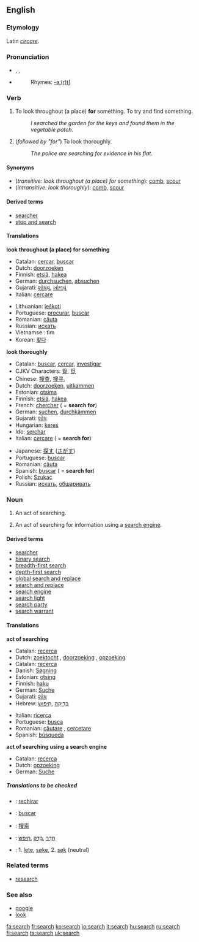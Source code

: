 ==English==

===Etymology===
Latin ''[[circare]]''.

===Pronunciation===
*{{AHD|sûrch}}, {{IPA|/sɜː(r)tʃ/}}, {{SAMPA|/s3:(r)tS/}}
*{{audio|en-us-search.ogg|Audio (US)}}
*:Rhymes: [[Rhymes:English:-ɜː(r)tʃ|-ɜː(r)tʃ]]

===Verb===
{{en-verb|search|es}}

#{{transitive}} To look throughout (a place) '''for''' something.  To try and find something.
#:''I searched the garden for the keys and found them in the vegetable patch.''
#{{intransitive}} (''followed by "for"'') To look thoroughly.
#:''The police are searching for evidence in his flat.''

====Synonyms====
*(''transitive: look throughout (a place) for something''): [[comb]], [[scour]]
*(''intransitive: look thoroughly''): [[comb]], [[scour]]

====Derived terms====
*[[searcher]]
*[[stop and search]]
====Translations====
'''look throughout (a place) for something'''
{{top}}
*Catalan: [[cercar]], [[buscar]]
*Dutch: [[doorzoeken]]
*Finnish: [[etsiä]], [[hakea]]
*German: [[durchsuchen]], [[absuchen]]
*Gujarati: [[શોધવું]], [[ખોળવું]]
*Italian: [[cercare]]
{{mid}}
*Lithuanian: [[ieškoti]]
*Portuguese: [[procurar]], [[buscar]]
*Romanian: [[căuta]]
*Russian: [[искать]]
*Vietnamse : tìm
*Korean: [[찾다]]
{{bottom}}

'''look thoroughly'''
{{top}}
*Catalan: [[buscar]], [[cercar]], [[investigar]]
*CJKV Characters: [[覓]], [[觅]]
*Chinese: [[搜查]], [[搜寻]], 
*Dutch: [[doorzoeken]], [[uitkammen]]
*Estonian: [[otsima]]
*Finnish: [[etsiä]], [[hakea]]
*French: [[chercher]] ( = '''search for''')
*German: [[suchen]], [[durchkämmen]]
*Gujarati: [[શોધ]]
*Hungarian: [[keres]]
*Ido: [[serchar]]
*Italian: [[cercare]] ( = '''search for''')
{{mid}}
*Japanese: [[探す]] ([[さがす]])
*Portuguese: [[buscar]]
*Romanian: [[căuta]]
*Spanish: [[buscar]] ( = '''search for''')
*Polish: [[Szukać]]
*Russian: [[искать]], [[обшаривать]]
{{bottom}}

===Noun===
{{en-noun|es}}

#An act of searching.
#{{computing}} An act of searching for information using a [[search engine]].

====Derived terms====
*[[searcher]]
*[[binary search]]
*[[breadth-first search]]
*[[depth-first search]]
*[[global search and replace]]
*[[search and replace]]
*[[search engine]]
*[[search light]]
*[[search party]]
*[[search warrant]]

====Translations====
'''act of searching'''
{{top}}
*Catalan: [[recerca]]
*Dutch: [[zoektocht]] {{f}}, [[doorzoeking]] {{f}}, [[opzoeking]] {{f}}
*Catalan: [[recerca]]
*Danish: [[Søgning]]
*Estonian: [[otsing]]
*Finnish: [[haku]]
*German: [[Suche]] {{f}}
*Gujarati: [[શોધ]]
*Hebrew: &rlm;[[חיפוש|חִיפּוּשׂ]]&lrm;, &rlm;[[בדיקה|בְּדִיקָה]]&lrm;
{{mid}}
*Italian: [[ricerca]] {{f}}
*Portuguese: [[busca]] {{f}}
*Romanian: [[căutare]] {{f}}, [[cercetare]] {{f}}
*Spanish: [[búsqueda]] {{f}}
{{bottom}}

'''act of searching using a search engine'''
{{top}}
*Catalan: [[recerca]]
*Dutch: [[opzoeking]] {{f}}
*German: [[Suche]] {{f}}
{{mid}}
{{bottom}}

=====Translations to be checked=====
<!--Remove this section once all of the translations below have been moved into the tables above.-->
{{checktrans}}

*{{ttbc|Aragonese}}: [[rechirar]]
*{{ttbc|Asturian}}: [[buscar]]<!--Austrian??-->
*{{ttbc|Chinese}}: [[搜索]]
*{{ttbc|Hebrew}}: &rlm;[[חיפש|חִיפּשׂ]]&lrm;, &rlm;[[בדק|בָּדַק]]&lrm;, &rlm;[[חדר|חָדַר]]&lrm;
*{{ttbc|Norwegian}}: 1. [[lete]], [[søke]], 2. [[søk]] (neutral)


===Related terms===
*[[research]]

===See also===
*[[google]]
*[[look]]

[[fa:search]]
[[fr:search]]
[[ko:search]]
[[io:search]]
[[it:search]]
[[hu:search]]
[[ru:search]]
[[fi:search]]
[[ta:search]]
[[uk:search]]